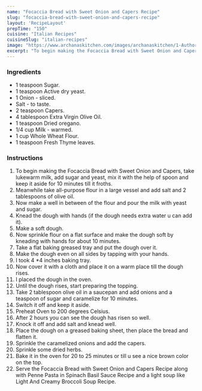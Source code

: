 ---
name: "Focaccia Bread with Sweet Onion and Capers Recipe"
slug: "focaccia-bread-with-sweet-onion-and-capers-recipe"
layout: 'RecipeLayout'
prepTime: "150"
cuisine: "Italian Recipes"
cuisineSlug: "italian-recipes"
image: "https://www.archanaskitchen.com/images/archanaskitchen/1-Author/sibyl_sunitha/Focaccia_Bread_with_Sweet_Onion_and_Capers_Recipe_.jpg"
excerpt: "To begin making the Focaccia Bread with Sweet Onion and Capers, take lukewarm milk, add sugar and yeast, mix it with the help of spoon and keep it aside for 10 minutes till it froths"
---

### Ingredients

- 1 teaspoon Sugar.
- 1 teaspoon Active dry yeast.
- 1 Onion - sliced.
- Salt - to taste.
- 2 teaspoon Capers.
- 4 tablespoon Extra Virgin Olive Oil.
- 1 teaspoon Dried oregano.
- 1/4 cup Milk - warmed.
- 1 cup Whole Wheat Flour.
- 1 teaspoon Fresh Thyme leaves.

### Instructions

1. To begin making the Focaccia Bread with Sweet Onion and Capers, take lukewarm milk, add sugar and yeast, mix it with the help of spoon and keep it aside for 10 minutes till it froths.
1. Meanwhile take all-purpose flour in a large vessel and add salt and 2 tablespoons of olive oil.
1. Now make a well in between of the flour and pour the milk with yeast and sugar.
1. Knead the dough with hands (if the dough needs extra water u can add it).
1. Make a soft dough.
1. Now sprinkle flour on a flat surface and make the dough soft by kneading with hands for about 10 minutes.
1. Take a flat baking greased tray and put the dough over it.
1. Make the dough even on all sides by tapping with your hands.
1. I took 4 *4 inches baking tray.
1. Now cover it with a cloth and place it on a warm place till the dough rises.
1. I placed the dough in the oven.
1. Until the dough rises, start preparing the topping.
1. Take 2 tablespoon olive oil in a saucepan and add onions and a teaspoon of sugar and caramelize for 10 minutes.
1. Switch it off and keep it aside.
1. Preheat Oven to 200 degrees Celsius.
1. After 2 hours you can see the dough has risen so well.
1. Knock it off and add salt and knead well.
1. Place the dough on a greased baking sheet, then place the bread and flatten it.
1. Sprinkle the caramelized onions and add the capers.
1. Sprinkle some dried herbs.
1. Bake it in the oven for 20 to 25 minutes or till u see a nice brown color on the top.
1. Serve the Focaccia Bread with Sweet Onion and Capers Recipe along with Penne Pasta in Spinach Basil Sauce Recipe and a light soup like Light And Creamy Broccoli Soup Recipe.
